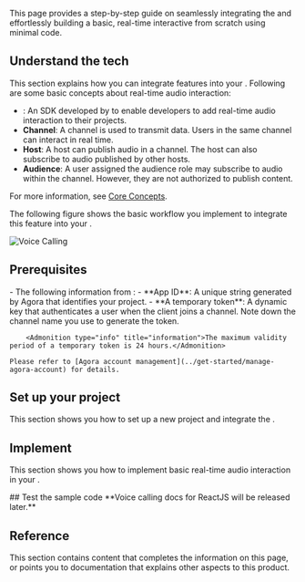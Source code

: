 
This page provides a step-by-step guide on seamlessly integrating the <Vpd k="SDK"/> and effortlessly building a basic, real-time interactive <Vpl k="CLIENT"/> from scratch using minimal code.

<PlatformWrapper notAllowed="react-js">

## Understand the tech

This section explains how you can integrate <Vpd k="PRODUCT" /> features into your <Vpl k="CLIENT" />. Following are some basic concepts about real-time audio interaction:

- **<Vg k="ASDK"/>**: An SDK developed by <Vg k="COMPANY"/> to enable developers to add real-time audio interaction to their projects.
- **Channel**: A channel is used to transmit data. Users in the same channel can interact in real time.
- **Host**: A host can publish audio in a channel. The host can also subscribe to audio published by other hosts.
- **Audience**: A user assigned the audience role may subscribe to audio within the channel. However, they are not authorized to publish content.

For more information, see [Core Concepts](../overview/core-concepts).

The following figure shows the basic workflow you implement to integrate this feature into your <Vpl k="CLIENT" />.

![Voice Calling](/images/voice-sdk/get-started-sdk-voice.png)

<PlatformWrapper notAllowed="react-js">

## Prerequisites
<Prerequisites/>
- The following information from <Vg k="CONSOLE"/>:
    - **App ID**: A unique string generated by Agora that identifies your project.
    - **A temporary token**: A dynamic key that authenticates a user when the client joins a channel. Note down the channel name you use to generate the token.
        
        <Admonition type="info" title="information">The maximum validity period of a temporary token is 24 hours.</Admonition>

    Please refer to [Agora account management](../get-started/manage-agora-account) for details.

## Set up your project
This section shows you how to set up a new <Vpl k="NAME"/> project and integrate the <Vg k="COMPANY" /> <Vpd k="SDK" />.
<ProjectSetup/>

## Implement <Vpd k="NAME" />
This section shows you how to implement basic real-time audio interaction in your <Vpl k="CLIENT"/>.
 
<ProjectImplement/>

<PlatformWrapper notAllowed="[windows]">
## Test the sample code
<ProjectTest/>
</PlatformWrapper>
</PlatformWrapper>
<PlatformWrapper platform="react-js">
**Voice calling docs for ReactJS will be released later.**
</PlatformWrapper>

## Reference

This section contains content that completes the information on this page, or points you to documentation that explains other aspects to this product.

<Reference/>

</PlatformWrapper>
<PlatformWrapper product="react-js">
<NotAvailable />
</PlatformWrapper>
